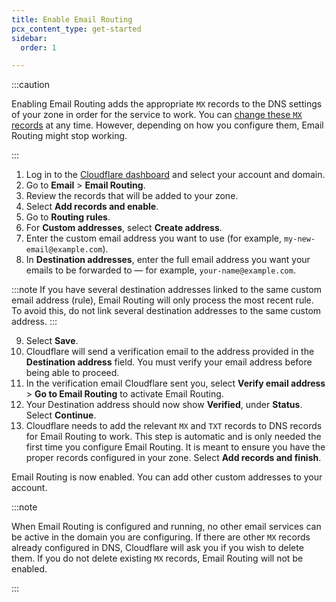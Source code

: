```yaml
---
title: Enable Email Routing
pcx_content_type: get-started
sidebar:
  order: 1

---
```


:::caution


Enabling Email Routing adds the appropriate `MX` records to the DNS settings of your zone in order for the service to work. You can [change these `MX` records](/email-routing/setup/email-routing-dns-records/) at any time. However, depending on how you configure them, Email Routing might stop working.


:::

1. Log in to the [Cloudflare dashboard](https://dash.cloudflare.com/) and select your account and domain.
2. Go to **Email** > **Email Routing**.
3. Review the records that will be added to your zone.
4. Select **Add records and enable**.
5. Go to **Routing rules**.
6. For **Custom addresses**, select **Create address**.
7. Enter the custom email address you want to use (for example, `my-new-email@example.com`).
8. In **Destination addresses**, enter the full email address you want your emails to be forwarded to — for example, `your-name@example.com`.

:::note
If you have several destination addresses linked to the same custom email address (rule), Email Routing will only process the most recent rule. To avoid this, do not link several destination addresses to the same custom address.
:::

9. Select **Save**.
10. Cloudflare will send a verification email to the address provided in the **Destination address** field. You must verify your email address before being able to proceed.
11. In the verification email Cloudflare sent you, select **Verify email address** > **Go to Email Routing** to activate Email Routing.
12. Your Destination address should now show **Verified**, under **Status**. Select **Continue**.
13. Cloudflare needs to add the relevant `MX` and `TXT` records to DNS records for Email Routing to work. This step is automatic and is only needed the first time you configure Email Routing. It is meant to ensure you have the proper records configured in your zone. Select **Add records and finish**.

Email Routing is now enabled. You can add other custom addresses to your account.

:::note


When Email Routing is configured and running, no other email services can be active in the domain you are configuring. If there are other `MX` records already configured in DNS, Cloudflare will ask you if you wish to delete them. If you do not delete existing `MX` records, Email Routing will not be enabled.


:::
